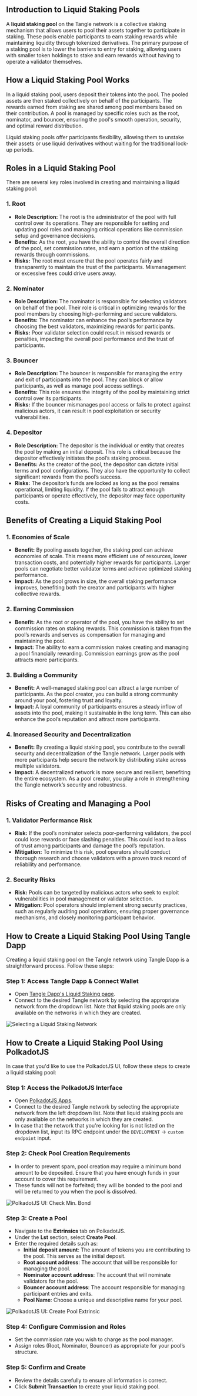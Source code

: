 ## Introduction to Liquid Staking Pools

A **liquid staking pool** on the Tangle network is a collective staking mechanism that allows users to pool their assets together to participate in staking. These pools enable participants to earn staking rewards while maintaining liquidity through tokenized derivatives. The primary purpose of a staking pool is to lower the barriers to entry for staking, allowing users with smaller token holdings to stake and earn rewards without having to operate a validator themselves.

## How a Liquid Staking Pool Works

In a liquid staking pool, users deposit their tokens into the pool. The pooled assets are then staked collectively on behalf of the participants. The rewards earned from staking are shared among pool members based on their contribution. A pool is managed by specific roles such as the root, nominator, and bouncer, ensuring the pool's smooth operation, security, and optimal reward distribution.

Liquid staking pools offer participants flexibility, allowing them to unstake their assets or use liquid derivatives without waiting for the traditional lock-up periods.

## Roles in a Liquid Staking Pool

There are several key roles involved in creating and maintaining a liquid staking pool:

### 1. **Root**

- **Role Description:** The root is the administrator of the pool with full control over its operations. They are responsible for setting and updating pool roles and managing critical operations like commission setup and governance decisions.
- **Benefits:** As the root, you have the ability to control the overall direction of the pool, set commission rates, and earn a portion of the staking rewards through commissions.
- **Risks:** The root must ensure that the pool operates fairly and transparently to maintain the trust of the participants. Mismanagement or excessive fees could drive users away.

### 2. **Nominator**

- **Role Description:** The nominator is responsible for selecting validators on behalf of the pool. Their role is critical in optimizing rewards for the pool members by choosing high-performing and secure validators.
- **Benefits:** The nominator can enhance the pool’s performance by choosing the best validators, maximizing rewards for participants.
- **Risks:** Poor validator selection could result in missed rewards or penalties, impacting the overall pool performance and the trust of participants.

### 3. **Bouncer**

- **Role Description:** The bouncer is responsible for managing the entry and exit of participants into the pool. They can block or allow participants, as well as manage pool access settings.
- **Benefits:** This role ensures the integrity of the pool by maintaining strict control over its participants.
- **Risks:** If the bouncer mismanages pool access or fails to protect against malicious actors, it can result in pool exploitation or security vulnerabilities.

### 4. **Depositor**

- **Role Description:** The depositor is the individual or entity that creates the pool by making an initial deposit. This role is critical because the depositor effectively initiates the pool’s staking process.
- **Benefits:** As the creator of the pool, the depositor can dictate initial terms and pool configurations. They also have the opportunity to collect significant rewards from the pool’s success.
- **Risks:** The depositor’s funds are locked as long as the pool remains operational, limiting liquidity. If the pool fails to attract enough participants or operate effectively, the depositor may face opportunity costs.

## Benefits of Creating a Liquid Staking Pool

### 1. **Economies of Scale**

- **Benefit:** By pooling assets together, the staking pool can achieve economies of scale. This means more efficient use of resources, lower transaction costs, and potentially higher rewards for participants. Larger pools can negotiate better validator terms and achieve optimized staking performance.
- **Impact:** As the pool grows in size, the overall staking performance improves, benefiting both the creator and participants with higher collective rewards.

### 2. **Earning Commission**

- **Benefit:** As the root or operator of the pool, you have the ability to set commission rates on staking rewards. This commission is taken from the pool’s rewards and serves as compensation for managing and maintaining the pool.
- **Impact:** The ability to earn a commission makes creating and managing a pool financially rewarding. Commission earnings grow as the pool attracts more participants.

### 3. **Building a Community**

- **Benefit:** A well-managed staking pool can attract a large number of participants. As the pool creator, you can build a strong community around your pool, fostering trust and loyalty.
- **Impact:** A loyal community of participants ensures a steady inflow of assets into the pool, making it sustainable in the long term. This can also enhance the pool’s reputation and attract more participants.

### 4. **Increased Security and Decentralization**

- **Benefit:** By creating a liquid staking pool, you contribute to the overall security and decentralization of the Tangle network. Larger pools with more participants help secure the network by distributing stake across multiple validators.
- **Impact:** A decentralized network is more secure and resilient, benefiting the entire ecosystem. As a pool creator, you play a role in strengthening the Tangle network’s security and robustness.

## Risks of Creating and Managing a Pool

### 1. **Validator Performance Risk**

- **Risk:** If the pool’s nominator selects poor-performing validators, the pool could lose rewards or face slashing penalties. This could lead to a loss of trust among participants and damage the pool’s reputation.
- **Mitigation:** To minimize this risk, pool operators should conduct thorough research and choose validators with a proven track record of reliability and performance.

### 2. **Security Risks**

- **Risk:** Pools can be targeted by malicious actors who seek to exploit vulnerabilities in pool management or validator selection.
- **Mitigation:** Pool operators should implement strong security practices, such as regularly auditing pool operations, ensuring proper governance mechanisms, and closely monitoring participant behavior.

## How to Create a Liquid Staking Pool Using Tangle Dapp

Creating a liquid staking pool on the Tangle network using Tangle Dapp is a straightforward process. Follow these steps:

### Step 1: Access Tangle Dapp & Connect Wallet

- Open [Tangle Dapp's Liquid Staking page](https://app.tangle.tools/liquid-staking).
- Connect to the desired Tangle network by selecting the appropriate network from the dropdown list. Note that liquid staking pools are only available on the networks in which they are created.

![Selecting a Liquid Staking Network](../../images/liquid-staking/select-ls-network.png)

## How to Create a Liquid Staking Pool Using PolkadotJS

In case that you'd like to use the PolkadotJS UI, follow these steps to create a liquid staking pool:

### Step 1: Access the PolkadotJS Interface

- Open [PolkadotJS Apps](https://polkadot.js.org/apps/).
- Connect to the desired Tangle network by selecting the appropriate network from the left dropdown list. Note that liquid staking pools are only available on the networks in which they are created.
- In case that the network that you're looking for is not listed on the dropdown list, input its RPC endpoint under the `DEVELOPMENT` → `custom endpoint` input.

### Step 2: Check Pool Creation Requirements

- In order to prevent spam, pool creation may require a minimum bond amount to be deposited. Ensure that you have enough funds in your account to cover this requirement.
- These funds will not be forfeited; they will be bonded to the pool and will be returned to you when the pool is dissolved.

![PolkadotJS UI: Check Min. Bond](../../images/liquid-staking/polkadotjs-check-min-create-bond.png)

### Step 3: Create a Pool

- Navigate to the **Extrinsics** tab on PolkadotJS.
- Under the **Lst** section, select **Create Pool**.
- Enter the required details such as:
  - **Initial deposit amount**: The amount of tokens you are contributing to the pool. This serves as the initial deposit.
  - **Root account address**: The account that will be responsible for managing the pool.
  - **Nominator account address**: The account that will nominate validators for the pool.
  - **Bouncer account address**: The account responsible for managing participant entries and exits.
  - **Pool Name**: Choose a unique and descriptive name for your pool.

![PolkadotJS UI: Create Pool Extrinsic](../../images/liquid-staking/polkadotjs-create-pool.png)

### Step 4: Configure Commission and Roles

- Set the commission rate you wish to charge as the pool manager.
- Assign roles (Root, Nominator, Bouncer) as appropriate for your pool’s structure.

### Step 5: Confirm and Create

- Review the details carefully to ensure all information is correct.
- Click **Submit Transaction** to create your liquid staking pool.
